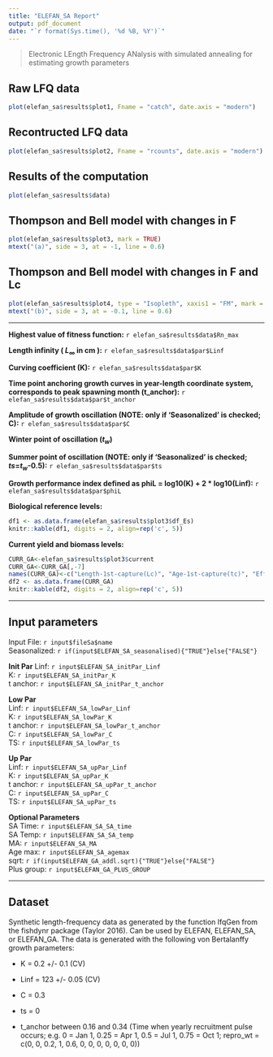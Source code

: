 ```yaml
---
title: "ELEFAN_SA Report"
output: pdf_document
date: "`r format(Sys.time(), '%d %B, %Y')`"
---
```


> Electronic LEngth Frequency ANalysis with simulated annealing for estimating growth parameters

## Raw LFQ data
```r
plot(elefan_sa$results$plot1, Fname = "catch", date.axis = "modern")
```

## Recontructed LFQ data
```r
plot(elefan_sa$results$plot2, Fname = "rcounts", date.axis = "modern")
```

## Results of the computation

```r
plot(elefan_sa$results$data)
```

## Thompson and Bell model with changes in F
```r
plot(elefan_sa$results$plot3, mark = TRUE)
mtext("(a)", side = 3, at = -1, line = 0.6)
```

## Thompson and Bell model with changes in F and Lc
```r
plot(elefan_sa$results$plot4, type = "Isopleth", xaxis1 = "FM", mark = TRUE, contour = 6)
mtext("(b)", side = 3, at = -0.1, line = 0.6)
```


******


**Highest value of fitness function:** `r elefan_sa$results$data$Rn_max`

**Length infinity ( $L_\infty$ in cm ):** `r elefan_sa$results$data$par$Linf`

**Curving coefficient (K):** `r elefan_sa$results$data$par$K`

**Time point anchoring growth curves in year-length coordinate system, corresponds to peak spawning month (t_anchor):** `r elefan_sa$results$data$par$t_anchor`

**Amplitude of growth oscillation (NOTE: only if 'Seasonalized' is checked; C):** `r elefan_sa$results$data$par$C`

**Winter point of oscillation ($t_w$)**

**Summer point of oscillation (NOTE: only if 'Seasonalized' is checked; $ts$=$t_w$-0.5):** `r elefan_sa$results$data$par$ts`

**Growth performance index defined as phiL = log10(K) + 2 * log10(Linf):** `r elefan_sa$results$data$par$phiL`

**Biological reference levels:**
```r
df1 <- as.data.frame(elefan_sa$results$plot3$df_Es)
knitr::kable(df1, digits = 2, align=rep('c', 5))
```

**Current yield and biomass levels:**
```r
CURR_GA<-elefan_sa$results$plot3$current
CURR_GA<-CURR_GA[,-7]
names(CURR_GA)<-c("Length-1st-capture(Lc)", "Age-1st-capture(tc)", "Effort","Fishing mortality", "Catch", "Yield", "Biomass")
df2 <- as.data.frame(CURR_GA)
knitr::kable(df2, digits = 2, align=rep('c', 5))
```

******
## Input parameters  
Input File: `r input$fileSa$name`  
Seasonalized: `r if(input$ELEFAN_SA_seasonalised){"TRUE"}else{"FALSE"}`  
  
**Init Par**
Linf: `r input$ELEFAN_SA_initPar_Linf`  
K: `r input$ELEFAN_SA_initPar_K`  
t anchor: `r input$ELEFAN_SA_initPar_t_anchor`  
  
**Low Par**  
Linf: `r input$ELEFAN_SA_lowPar_Linf`  
K: `r input$ELEFAN_SA_lowPar_K`  
t anchor: `r input$ELEFAN_SA_lowPar_t_anchor`  
C: `r input$ELEFAN_SA_lowPar_C`  
TS: `r input$ELEFAN_SA_lowPar_ts`  
  
**Up Par**  
Linf: `r input$ELEFAN_SA_upPar_Linf`  
K: `r input$ELEFAN_SA_upPar_K`  
t anchor: `r input$ELEFAN_SA_upPar_t_anchor`  
C: `r input$ELEFAN_SA_upPar_C`  
TS: `r input$ELEFAN_SA_upPar_ts`  
  
**Optional Parameters**  
SA Time: `r input$ELEFAN_SA_SA_time`  
SA Temp: `r input$ELEFAN_SA_SA_temp`  
MA: `r input$ELEFAN_SA_MA`  
Age max: `r input$ELEFAN_SA_agemax`  
sqrt: `r if(input$ELEFAN_GA_addl.sqrt){"TRUE"}else{"FALSE"}`  
Plus group: `r input$ELEFAN_GA_PLUS_GROUP`  

******
## Dataset
Synthetic length-frequency data as generated by the function lfqGen from the fishdynr package (Taylor 2016). Can be used by ELEFAN, ELEFAN_SA, or ELEFAN_GA. The data is generated with the following von Bertalanffy growth parameters:

* K = 0.2 +/- 0.1 (CV)

* Linf = 123 +/- 0.05 (CV)

* C = 0.3

* ts = 0

* t_anchor between 0.16 and 0.34 (Time when yearly recruitment pulse occurs; e.g. 0 = Jan 1, 0.25 = Apr 1, 0.5 = Jul 1, 0.75 = Oct 1; repro_wt = c(0, 0, 0.2, 1, 0.6, 0, 0, 0, 0, 0, 0, 0))